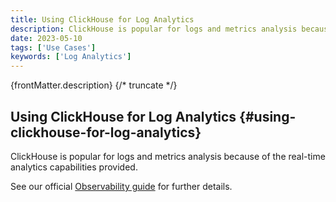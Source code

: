 ```yaml
---
title: Using ClickHouse for Log Analytics
description: ClickHouse is popular for logs and metrics analysis because of the real-time analytics capabilities provided. Ready to find out more?
date: 2023-05-10
tags: ['Use Cases']
keywords: ['Log Analytics']
---
```


{frontMatter.description}
{/* truncate */}

## Using ClickHouse for Log Analytics {#using-clickhouse-for-log-analytics}

ClickHouse is popular for logs and metrics analysis because of the real-time analytics capabilities provided. 

See our official [Observability guide](/use-cases/observability) for further details.
